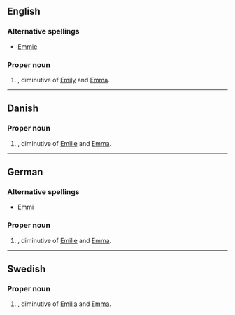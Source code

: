 ==English==

===Alternative spellings===
*[[Emmie]]

===Proper noun===
{{en-proper noun}}

# {{given name|female}}, diminutive of [[Emily]] and [[Emma]].

----

==Danish==

===Proper noun===
{{infl|da|proper noun}}

# {{given name|female||da:}}, diminutive of [[Emilie]] and [[Emma]].

----

==German==

===Alternative spellings===
*[[Emmi]]

===Proper noun===
{{infl|de|proper noun}}

# {{given name|female||de:}}, diminutive of [[Emilie]] and [[Emma]].

----

==Swedish==

===Proper noun===
{{infl|sv|proper noun}}

# {{given name|female||sv:}}, diminutive of [[Emilia]] and [[Emma]].